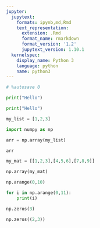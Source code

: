```yaml
---
jupyter:
  jupytext:
    formats: ipynb,md,Rmd
    text_representation:
      extension: .Rmd
      format_name: rmarkdown
      format_version: '1.2'
      jupytext_version: 1.10.1
  kernelspec:
    display_name: Python 3
    language: python
    name: python3
---
```


```python
# %autosave 0

```

```python
print("Hello")
```

```python
print("Hello")
```

```python
my_list = [1,2,3]
```

```python
import numpy as np
```

```python
arr = np.array(my_list)
```

```python
arr
```

```python
my_mat = [[1,2,3],[4,5,6],[7,8,9]]
```

```python
np.array(my_mat)
```

```python
np.arange(0,10)
```

```python
for i in np.arange(0,11):
    print(i)
```

```python
np.zeros(3)
```

```python
np.zeros((2,3))
```

```python

```
